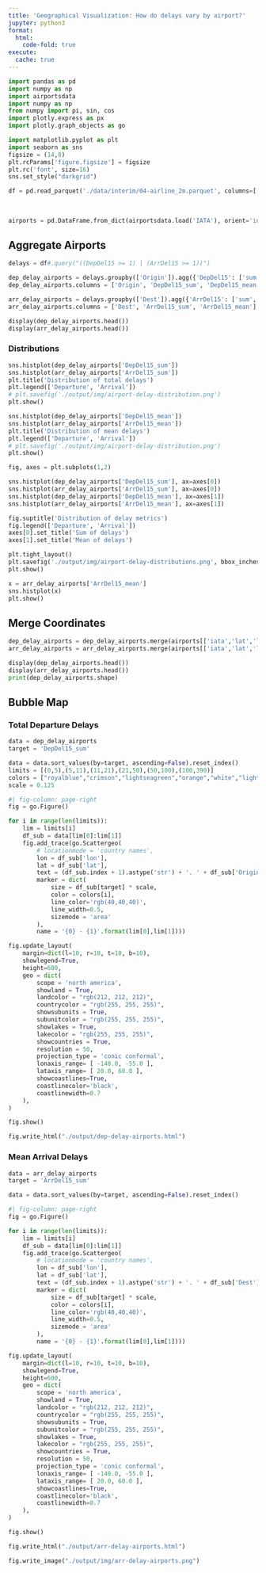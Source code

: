 ```yaml
---
title: 'Geographical Visualization: How do delays vary by airport?'
jupyter: python3
format: 
  html:
    code-fold: true
execute: 
  cache: true
---
```




```python
import pandas as pd
import numpy as np
import airportsdata
import numpy as np
from numpy import pi, sin, cos
import plotly.express as px
import plotly.graph_objects as go

import matplotlib.pyplot as plt
import seaborn as sns
figsize = (14,8)
plt.rcParams['figure.figsize'] = figsize
plt.rc('font', size=16)
sns.set_style("darkgrid")

df = pd.read_parquet('./data/interim/04-airline_2m.parquet', columns=['FlightDate',
                                                                       'Origin','OriginState',
                                                                       'Dest','DestState',
                                                                       'DepDel15','ArrDel15'])
airports = pd.DataFrame.from_dict(airportsdata.load('IATA'), orient='index')
```

## Aggregate Airports

```python
delays = df#.query("((DepDel15 >= 1) | (ArrDel15 >= 1))")

dep_delay_airports = delays.groupby(['Origin']).agg({'DepDel15': ['sum', 'mean']}).reset_index()
dep_delay_airports.columns = ['Origin', 'DepDel15_sum', 'DepDel15_mean']

arr_delay_airports = delays.groupby(['Dest']).agg({'ArrDel15': ['sum', 'mean']}).reset_index()
arr_delay_airports.columns = ['Dest', 'ArrDel15_sum', 'ArrDel15_mean']

display(dep_delay_airports.head())
display(arr_delay_airports.head())
```

### Distributions

```python
sns.histplot(dep_delay_airports['DepDel15_sum'])
sns.histplot(arr_delay_airports['ArrDel15_sum'])
plt.title('Distribution of total delays')
plt.legend(['Departure', 'Arrival'])
# plt.savefig('./output/img/airport-delay-distribution.png')
plt.show()
```

```python
sns.histplot(dep_delay_airports['DepDel15_mean'])
sns.histplot(arr_delay_airports['ArrDel15_mean'])
plt.title('Distribution of mean delays')
plt.legend(['Departure', 'Arrival'])
# plt.savefig('./output/img/airport-delay-distribution.png')
plt.show()
```

```python
fig, axes = plt.subplots(1,2)

sns.histplot(dep_delay_airports['DepDel15_sum'], ax=axes[0])
sns.histplot(arr_delay_airports['ArrDel15_sum'], ax=axes[0])
sns.histplot(dep_delay_airports['DepDel15_mean'], ax=axes[1])
sns.histplot(arr_delay_airports['ArrDel15_mean'], ax=axes[1])

fig.suptitle('Distribution of delay metrics')
fig.legend(['Departure', 'Arrival'])
axes[0].set_title('Sum of delays')
axes[1].set_title('Mean of delays')

plt.tight_layout()
plt.savefig('./output/img/airport-delay-distributions.png', bbox_inches='tight')
plt.show()
```

```python
x = arr_delay_airports['ArrDel15_mean']
sns.histplot(x)
plt.show()
```

## Merge Coordinates

```python
dep_delay_airports = dep_delay_airports.merge(airports[['iata','lat','lon']], left_on='Origin', right_on='iata').drop(columns=['iata'])
arr_delay_airports = arr_delay_airports.merge(airports[['iata','lat','lon']], left_on='Dest', right_on='iata', suffixes=['_origin', '_dest']).drop(columns=['iata'])

display(dep_delay_airports.head())
display(arr_delay_airports.head())
print(dep_delay_airports.shape)
```

## Bubble Map

### Total Departure Delays

```python
data = dep_delay_airports
target = 'DepDel15_sum'

data = data.sort_values(by=target, ascending=False).reset_index()
limits = [(0,5),(5,11),(11,21),(21,50),(50,100),(100,390)]
colors = ["royalblue","crimson","lightseagreen","orange","white","lightgrey"]
scale = 0.125
```

```python
#| fig-column: page-right
fig = go.Figure()

for i in range(len(limits)):
    lim = limits[i]
    df_sub = data[lim[0]:lim[1]]
    fig.add_trace(go.Scattergeo(
        # locationmode = 'country names',
        lon = df_sub['lon'],
        lat = df_sub['lat'],
        text = (df_sub.index + 1).astype('str') + '. ' + df_sub['Origin'] + ' – ' + df_sub[target].astype('str'),
        marker = dict(
            size = df_sub[target] * scale,
            color = colors[i],
            line_color='rgb(40,40,40)',
            line_width=0.5,
            sizemode = 'area'
        ),
        name = '{0} - {1}'.format(lim[0],lim[1])))

fig.update_layout(
    margin=dict(l=10, r=10, t=10, b=10),
    showlegend=True,
    height=600,
    geo = dict(
        scope = 'north america',
        showland = True,
        landcolor = "rgb(212, 212, 212)",
        countrycolor = "rgb(255, 255, 255)",
        showsubunits = True,
        subunitcolor = "rgb(255, 255, 255)",
        showlakes = True,
        lakecolor = "rgb(255, 255, 255)",
        showcountries = True,
        resolution = 50,
        projection_type = 'conic conformal',
        lonaxis_range= [ -140.0, -55.0 ],
        lataxis_range= [ 20.0, 60.0 ],
        showcoastlines=True,
        coastlinecolor='black',
        coastlinewidth=0.7
    ),
)

fig.show()
```

```python
fig.write_html("./output/dep-delay-airports.html")
```

### Mean Arrival Delays

```python
data = arr_delay_airports
target = 'ArrDel15_sum'

data = data.sort_values(by=target, ascending=False).reset_index()
```

```python
#| fig-column: page-right
fig = go.Figure()

for i in range(len(limits)):
    lim = limits[i]
    df_sub = data[lim[0]:lim[1]]
    fig.add_trace(go.Scattergeo(
        # locationmode = 'country names',
        lon = df_sub['lon'],
        lat = df_sub['lat'],
        text = (df_sub.index + 1).astype('str') + '. ' + df_sub['Dest'] + ' – ' + df_sub[target].astype('str'),
        marker = dict(
            size = df_sub[target] * scale,
            color = colors[i],
            line_color='rgb(40,40,40)',
            line_width=0.5,
            sizemode = 'area'
        ),
        name = '{0} - {1}'.format(lim[0],lim[1])))

fig.update_layout(
    margin=dict(l=10, r=10, t=10, b=10),
    showlegend=True,
    height=600,
    geo = dict(
        scope = 'north america',
        showland = True,
        landcolor = "rgb(212, 212, 212)",
        countrycolor = "rgb(255, 255, 255)",
        showsubunits = True,
        subunitcolor = "rgb(255, 255, 255)",
        showlakes = True,
        lakecolor = "rgb(255, 255, 255)",
        showcountries = True,
        resolution = 50,
        projection_type = 'conic conformal',
        lonaxis_range= [ -140.0, -55.0 ],
        lataxis_range= [ 20.0, 60.0 ],
        showcoastlines=True,
        coastlinecolor='black',
        coastlinewidth=0.7
    ),
)

fig.show()
```

```python
fig.write_html("./output/arr-delay-airports.html")
```

```python
fig.write_image("./output/img/arr-delay-airports.png")
```
